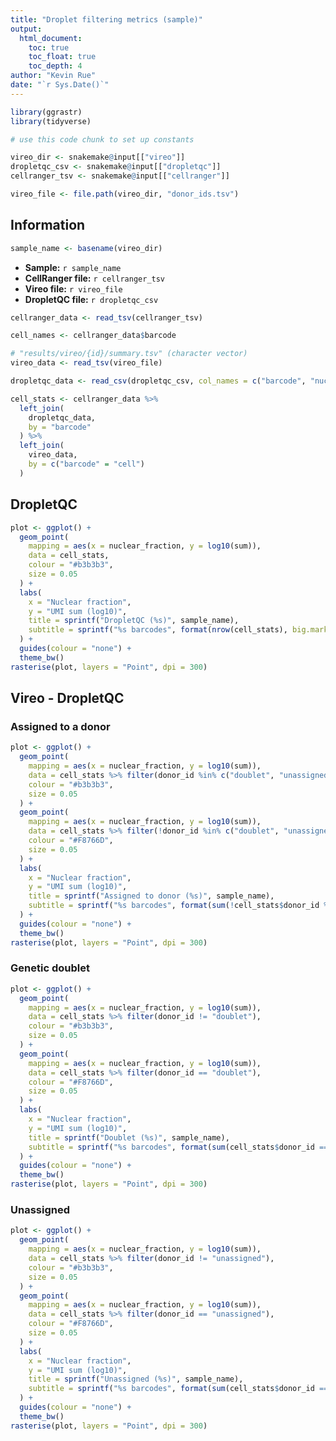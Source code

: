 ```yaml
---
title: "Droplet filtering metrics (sample)"
output:
  html_document:
    toc: true
    toc_float: true
    toc_depth: 4
author: "Kevin Rue"
date: "`r Sys.Date()`"
---
```


```r
library(ggrastr)
library(tidyverse)
```

```r
# use this code chunk to set up constants
```

```r
vireo_dir <- snakemake@input[["vireo"]]
dropletqc_csv <- snakemake@input[["dropletqc"]]
cellranger_tsv <- snakemake@input[["cellranger"]]
```

```r
vireo_file <- file.path(vireo_dir, "donor_ids.tsv")
```

## Information

```r
sample_name <- basename(vireo_dir)
```

- **Sample:** `r sample_name`
- **CellRanger file:** `r cellranger_tsv`
- **Vireo file:** `r vireo_file`
- **DropletQC file:** `r dropletqc_csv`

```r
cellranger_data <- read_tsv(cellranger_tsv)
```

```r
cell_names <- cellranger_data$barcode
```

```r
# "results/vireo/{id}/summary.tsv" (character vector)
vireo_data <- read_tsv(vireo_file)
```

```r
dropletqc_data <- read_csv(dropletqc_csv, col_names = c("barcode", "nuclear_fraction"), skip = 1)
```

```r
cell_stats <- cellranger_data %>%
  left_join(
    dropletqc_data,
    by = "barcode"
  ) %>%
  left_join(
    vireo_data,
    by = c("barcode" = "cell")
  )
```

## DropletQC

```r
plot <- ggplot() +
  geom_point(
    mapping = aes(x = nuclear_fraction, y = log10(sum)),
    data = cell_stats,
    colour = "#b3b3b3",
    size = 0.05
  ) +
  labs(
    x = "Nuclear fraction",
    y = "UMI sum (log10)",
    title = sprintf("DropletQC (%s)", sample_name),
    subtitle = sprintf("%s barcodes", format(nrow(cell_stats), big.mark = ","))
  ) +
  guides(colour = "none") +
  theme_bw()
rasterise(plot, layers = "Point", dpi = 300)
```

## Vireo - DropletQC

### Assigned to a donor

```r
plot <- ggplot() +
  geom_point(
    mapping = aes(x = nuclear_fraction, y = log10(sum)),
    data = cell_stats %>% filter(donor_id %in% c("doublet", "unassigned")),
    colour = "#b3b3b3",
    size = 0.05
  ) +
  geom_point(
    mapping = aes(x = nuclear_fraction, y = log10(sum)),
    data = cell_stats %>% filter(!donor_id %in% c("doublet", "unassigned")),
    colour = "#F8766D",
    size = 0.05
  ) +
  labs(
    x = "Nuclear fraction",
    y = "UMI sum (log10)",
    title = sprintf("Assigned to donor (%s)", sample_name),
    subtitle = sprintf("%s barcodes", format(sum(!cell_stats$donor_id %in% c("doublet", "unassigned")), big.mark = ","))
  ) +
  guides(colour = "none") +
  theme_bw()
rasterise(plot, layers = "Point", dpi = 300)
```

### Genetic doublet

```r
plot <- ggplot() +
  geom_point(
    mapping = aes(x = nuclear_fraction, y = log10(sum)),
    data = cell_stats %>% filter(donor_id != "doublet"),
    colour = "#b3b3b3",
    size = 0.05
  ) +
  geom_point(
    mapping = aes(x = nuclear_fraction, y = log10(sum)),
    data = cell_stats %>% filter(donor_id == "doublet"),
    colour = "#F8766D",
    size = 0.05
  ) +
  labs(
    x = "Nuclear fraction",
    y = "UMI sum (log10)",
    title = sprintf("Doublet (%s)", sample_name),
    subtitle = sprintf("%s barcodes", format(sum(cell_stats$donor_id == "doublet"), big.mark = ","))
  ) +
  guides(colour = "none") +
  theme_bw()
rasterise(plot, layers = "Point", dpi = 300)
```

### Unassigned

```r
plot <- ggplot() +
  geom_point(
    mapping = aes(x = nuclear_fraction, y = log10(sum)),
    data = cell_stats %>% filter(donor_id != "unassigned"),
    colour = "#b3b3b3",
    size = 0.05
  ) +
  geom_point(
    mapping = aes(x = nuclear_fraction, y = log10(sum)),
    data = cell_stats %>% filter(donor_id == "unassigned"),
    colour = "#F8766D",
    size = 0.05
  ) +
  labs(
    x = "Nuclear fraction",
    y = "UMI sum (log10)",
    title = sprintf("Unassigned (%s)", sample_name),
    subtitle = sprintf("%s barcodes", format(sum(cell_stats$donor_id == "unassigned"), big.mark = ","))
  ) +
  guides(colour = "none") +
  theme_bw()
rasterise(plot, layers = "Point", dpi = 300)
```
